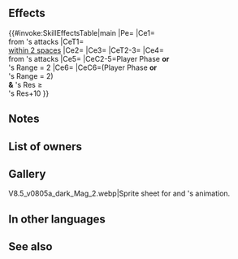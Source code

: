 {{Weapon Infobox
|tagid=SID_邪竜ノ娘の魔書
|intID=4140
|image=wep_mg329
|exclusive=1
|weaponType=Colorless Tome
|cost=400
|might=14
|range=2
|cooldown=-1
|effect=Accelerates Special trigger (cooldown count-1).<br><br>For allies within 2 spaces of unit, reduces damage from attacks by 30% during ally's combat (excluding area-of-effect Specials).<br><br>If unit initiates combat or foe's Range = 2, inflicts Atk/Res-6 on foe, inflicts penalty on foe's Atk/Res = 20% of unit's Res at start of combat, reduces damage from attacks by 30% (excluding area-of-effect Specials), and grants Special cooldown charge +1 to unit per attack during combat (only highest value applied; does not stack), and also, if unit's Res ≥ foe's Res+10 during combat, unit attacks twice.
|required=Atlas (weapon)
|properties=random_owner
}}
==Effects==
{{#invoke:SkillEffectsTable|main
|Pe={{Eft|Accelerates Special}}
|Ce1={{Eft|Damage Reduction|30%}}<br>from {{Tgt|Foe}}'s attacks
|CeT1={{Tgt|Allies}}<br>[[within 2 spaces]]
|Ce2={{Eft|Temporary debuffs|Atk/Res|6}}
|Ce3={{Eft|Temporary debuffs|Atk/Res|20% of {{Tgt|Unit}}'s Res<br>at start of combat}}
|CeT2-3={{Tgt|Foe}}
|Ce4={{Eft|Damage Reduction|30%}}<br>from {{Tgt|Foe}}'s attacks
|Ce5={{Eft|Accelerate Charge}}
|CeC2-5=Player Phase '''or'''<br>{{Tgt|Foe}}'s Range = 2
|Ce6={{Eft|Attack Twice}}
|CeC6=(Player Phase '''or'''<br>{{Tgt|Foe}}'s Range = 2)<br>'''&''' {{Tgt|Unit}}'s Res ≥<br>{{Tgt|Foe}}'s Res+10
}}

==Notes==
{{DamagePercentageReduction}}
{{AlliesCombatEffect|effect=damage reduction effect}}
{{IfUnitInitiates}}
{{Temporary debuffs}}
{{At start of combat}}
{{CooldownChargePlus}}
{{Brave weapon interaction}}
==List of owners==
{{Skill Hero List}}
==Gallery==
<gallery>
V8.5_v0805a_dark_Mag_2.webp|Sprite sheet for {{St|Arcane Fellstone}} and {{PAGENAME}}'s animation.
</gallery>
==In other languages==
{{OtherLanguages
|japanese=邪竜ノ娘の力
|german=Drachenstärke
|spanishEU=Poderío Caído
|spanishLA=Poderío Caído
|french=Force déchue
|italian=Forza Maligna
|chineseTW=邪龍之女之力
|portuguese=O poder da prole
}}
==See also==
{{See also skills|cond=(Description LIKE '%educes damage from%to allies within _ spaces%' OR Description LIKE '%allies within _ spaces%reduces damage%by%to those allies%' OR Description LIKE '%=%of unit_s Res at start of combat%' OR Description LIKE '%unit_s ___ ≥ foe_s ___+10%unit attacks twice%') AND Exclusive='1'}}
{{Weapons Navbox}}